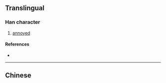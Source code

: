 {{also|慪}}
{{character info/new}}
==Translingual==

===Han character===
{{Han char|rn=61|rad=心|as=04|sn=7|four=|canj=PSK|ids=⿰忄区}}

# [[annoyed]]

====References====
* {{Han ref|kx=0379.071|hdz=42276.050|uh=6004|ud=24580}}

----

==Chinese==
{{zh-see|慪}}